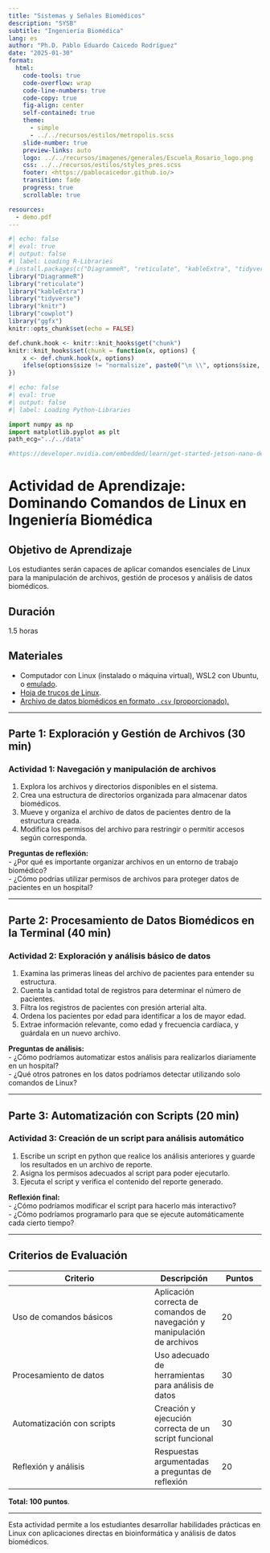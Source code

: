 ```yaml
---
title: "Sistemas y Señales Biomédicos"
description: "SYSB"
subtitle: "Ingeniería Biomédica"
lang: es
author: "Ph.D. Pablo Eduardo Caicedo Rodríguez"
date: "2025-01-30"
format:
  html: 
    code-tools: true
    code-overflow: wrap
    code-line-numbers: true
    code-copy: true
    fig-align: center
    self-contained: true
    theme: 
      - simple
      - ../../recursos/estilos/metropolis.scss
    slide-number: true
    preview-links: auto
    logo: ../../recursos/imagenes/generales/Escuela_Rosario_logo.png
    css: ../../recursos/estilos/styles_pres.scss
    footer: <https://pablocaicedor.github.io/>
    transition: fade
    progress: true
    scrollable: true

resources:
  - demo.pdf
---
```


```r
#| echo: false
#| eval: true
#| output: false
#| label: Loading R-Libraries
# install.packages(c("DiagrammeR", "reticulate", "kableExtra", "tidyverse", "knitr", "cowplot", "ggfx"))
library("DiagrammeR")
library("reticulate")
library("kableExtra")
library("tidyverse")
library("knitr")
library("cowplot")
library("ggfx")
knitr::opts_chunk$set(echo = FALSE)

def.chunk.hook <- knitr::knit_hooks$get("chunk")
knitr::knit_hooks$set(chunk = function(x, options) {
    x <- def.chunk.hook(x, options)
    ifelse(options$size != "normalsize", paste0("\n \\", options$size, "\n\n", x, "\n\n \\normalsize"), x)
})
```

```python
#| echo: false
#| eval: true
#| output: false
#| label: Loading Python-Libraries

import numpy as np
import matplotlib.pyplot as plt
path_ecg="../../data"

#https://developer.nvidia.com/embedded/learn/get-started-jetson-nano-devkit#write

```

# **Actividad de Aprendizaje: Dominando Comandos de Linux en Ingeniería Biomédica**

## **Objetivo de Aprendizaje**
Los estudiantes serán capaces de aplicar comandos esenciales de Linux para la manipulación de archivos, gestión de procesos y análisis de datos biomédicos.

## **Duración** 
1.5 horas

## **Materiales**
- Computador con Linux (instalado o máquina virtual), WSL2 con Ubuntu, o [emulado](https://distrosea.com/es/).
- [Hoja de trucos de Linux](https://www.geeksforgeeks.org/linux-commands-cheat-sheet/).
- [Archivo de datos biomédicos en formato `.csv` (proporcionado).](../../data/pacientes.csv)

---

## **Parte 1: Exploración y Gestión de Archivos (30 min)**

### **Actividad 1: Navegación y manipulación de archivos**
1. Explora los archivos y directorios disponibles en el sistema.
2. Crea una estructura de directorios organizada para almacenar datos biomédicos.
3. Mueve y organiza el archivo de datos de pacientes dentro de la estructura creada.
4. Modifica los permisos del archivo para restringir o permitir accesos según corresponda.

**Preguntas de reflexión:**  
- ¿Por qué es importante organizar archivos en un entorno de trabajo biomédico?  
- ¿Cómo podrías utilizar permisos de archivos para proteger datos de pacientes en un hospital?  

---

## **Parte 2: Procesamiento de Datos Biomédicos en la Terminal (40 min)**

### **Actividad 2: Exploración y análisis básico de datos**
1. Examina las primeras líneas del archivo de pacientes para entender su estructura.
2. Cuenta la cantidad total de registros para determinar el número de pacientes.
3. Filtra los registros de pacientes con presión arterial alta.
4. Ordena los pacientes por edad para identificar a los de mayor edad.
5. Extrae información relevante, como edad y frecuencia cardíaca, y guárdala en un nuevo archivo.

**Preguntas de análisis:**  
- ¿Cómo podríamos automatizar estos análisis para realizarlos diariamente en un hospital?  
- ¿Qué otros patrones en los datos podríamos detectar utilizando solo comandos de Linux?  

---

## **Parte 3: Automatización con Scripts (20 min)**

### **Actividad 3: Creación de un script para análisis automático**
1. Escribe un script en python que realice los análisis anteriores y guarde los resultados en un archivo de reporte.
2. Asigna los permisos adecuados al script para poder ejecutarlo.
3. Ejecuta el script y verifica el contenido del reporte generado.

**Reflexión final:**  
- ¿Cómo podríamos modificar el script para hacerlo más interactivo?  
- ¿Cómo podríamos programarlo para que se ejecute automáticamente cada cierto tiempo?  

---

## **Criterios de Evaluación**

| Criterio                | Descripción | Puntos |
|-------------------------|------------|--------|
| Uso de comandos básicos | Aplicación correcta de comandos de navegación y manipulación de archivos | 20 |
| Procesamiento de datos  | Uso adecuado de herramientas para análisis de datos | 30 |
| Automatización con scripts | Creación y ejecución correcta de un script funcional | 30 |
| Reflexión y análisis    | Respuestas argumentadas a preguntas de reflexión | 20 |

**Total: 100 puntos**.

---

Esta actividad permite a los estudiantes desarrollar habilidades prácticas en Linux con aplicaciones directas en bioinformática y análisis de datos biomédicos.

